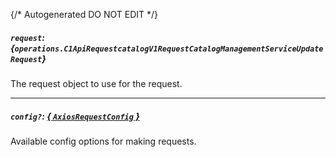 {/* Autogenerated DO NOT EDIT  */}

##### `request`: *{`operations.C1ApiRequestcatalogV1RequestCatalogManagementServiceUpdateRequest`}*
The request object to use for the request.
<Collapsible>
    <C1ApiRequestcatalogV1RequestCatalogManagementServiceUpdateRequest/>
</Collapsible>

---
##### `config?`: [*{ `AxiosRequestConfig` }*](https://axios-http.com/docs/req_config)
Available config options for making requests.


